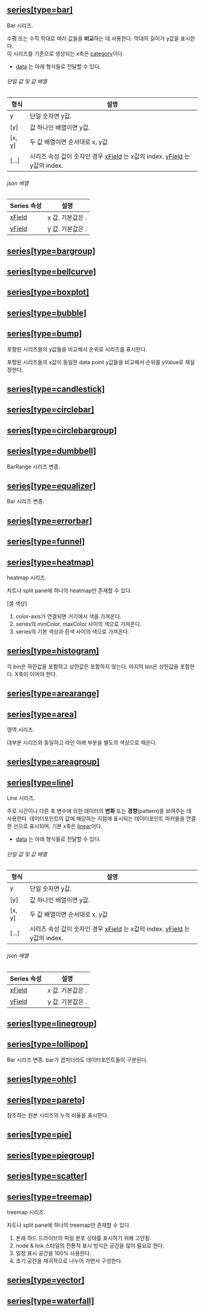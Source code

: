 ## [series[type=bar]](./series/bar)
Bar 시리즈.<br/>

수평 또는 수직 막대로 여러 값들을 **비교**하는 데 사용한다.
막대의 길이가 y값을 표시한다.<br/>
이 시리즈를 기준으로 생성되는 x축은 [category](/config/config/xAxis/category)이다.<br/>

* [data](/config/config/series/bar#data) 는 아래 형식들로 전달할 수 있다.

###### 단일 값 및 값 배열
|형식|설명|
|---|---|
|y|단일 숫자면 y값.|
|[y]|값 하나인 배열이면 y값.|
|[x, y]|두 값 배열이면 순서대로 x, y값|
|[...]|시리즈 속성 값이 숫자인 경우 [xField](/config/config/series/bar#xfield) 는 x값의 index. [yField](/config/config/series/bar#yfield) 는 y값의 index.|

###### json 배열
 |Series 속성|설명|
|---|---|
| [xField](/config/config/series/bar#xfield) |x 값. 기본값은 **<Content type="expression" value="'x'"></Content>**.|
| [yField](/config/config/series/bar#yfield) |y 값. 기본값은 **<Content type="expression" value="'y'"></Content>**.|
## [series[type=bargroup]](./series/bargroup)

## [series[type=bellcurve]](./series/bellcurve)

## [series[type=boxplot]](./series/boxplot)

## [series[type=bubble]](./series/bubble)

## [series[type=bump]](./series/bump)
포함된 시리즈들의 y값들을 비교해서 순위로 시리즈를 표시한다.


포함된 시리즈들의 x값이 동일한 data point y값들을 비교해서 순위를 yValue로 재설정한다.
## [series[type=candlestick]](./series/candlestick)

## [series[type=circlebar]](./series/circlebar)

## [series[type=circlebargroup]](./series/circlebargroup)

## [series[type=dumbbell]](./series/dumbbell)
BarRange 시리즈 변종.
## [series[type=equalizer]](./series/equalizer)
Bar 시리즈 변종.
## [series[type=errorbar]](./series/errorbar)

## [series[type=funnel]](./series/funnel)

## [series[type=heatmap]](./series/heatmap)
heatmap 시리즈.

차트나 split pane에 하나의 heatmap만 존재할 수 있다.

[셀 색상]
1. color-axis가 연결되면 거기에서 색을 가져온다.
2. series의 minColor, maxColor 사이의 색으로 가져온다.
3. series의 기본 색상과 흰색 사이의 색으로 가져온다.
## [series[type=histogram]](./series/histogram)
각 bin은 하한값을 포함하고 상한값은 포함하지 않는다. 마지막 bin은 상한값을 포함한다.
X축이 <Content type="expression" value="'linear'"></Content>이어야 한다.
## [series[type=arearange]](./series/arearange)

## [series[type=area]](./series/area)
영역 시리즈.

대부분 [<Content type="expression" value="'line'"></Content>](/config/config/series/line) 시리즈와 동일하고 라인 아래 부분을 별도의 색상으로 채운다.
## [series[type=areagroup]](./series/areagroup)

## [series[type=line]](./series/line)
Line 시리즈.<br/>

주로 시간이나 다른 축 변수에 의한 데이터의 **변화** 또는 **경향**(pattern)을 보여주는 데 사용한다.
데이터포인트의 값에 해당하는 지점에 표시되는 데이터포인트 마커들을 연결한 선으로 표시되며,
기본 x축은 [linear](/config/config/xAxis/linear)이다.<br/>

* [data](/config/config/series/line#data) 는 아래 형식들로 전달할 수 있다.

###### 단일 값 및 값 배열
|형식|설명|
|---|---|
|y|단일 숫자면 y값.|
|[y]|값 하나인 배열이면 y값.|
|[x, y]|두 값 배열이면 순서대로 x, y값|
|[...]|시리즈 속성 값이 숫자인 경우 [xField](/config/config/series/line#xfield) 는 x값의 index. [yField](/config/config/series/line#yfield) 는 y값의 index.|

###### json 배열
 |Series 속성|설명|
|---|---|
| [xField](/config/config/series/line#xfield) |x 값. 기본값은 **<Content type="expression" value="'x'"></Content>**.|
| [yField](/config/config/series/line#yfield) |y 값. 기본값은 **<Content type="expression" value="'y'"></Content>**.|
## [series[type=linegroup]](./series/linegroup)

## [series[type=lollipop]](./series/lollipop)
Bar 시리즈 변종.
bar가 겹치더라도 데이터포인트들이 구분된다.
## [series[type=ohlc]](./series/ohlc)

## [series[type=pareto]](./series/pareto)
참조하는 원본 시리즈의 누적 비율을 표시한다.
## [series[type=pie]](./series/pie)

## [series[type=piegroup]](./series/piegroup)

## [series[type=scatter]](./series/scatter)

## [series[type=treemap]](./series/treemap)
treemap 시리즈.

차트나 split pane에 하나의 treemap만 존재할 수 있다.

1. 본래 하드 드라이브의 파일 분포 상태를 표시하기 위해 고안됨.
2. node & link 스타일의 전통적 표시 방식은 공간을 많이 필요로 한다.
3. 일정 표시 공간을 100% 사용한다.
4. 초기 공간을 재귀적으로 나누어 가면서 구성한다.
## [series[type=vector]](./series/vector)

## [series[type=waterfall]](./series/waterfall)

